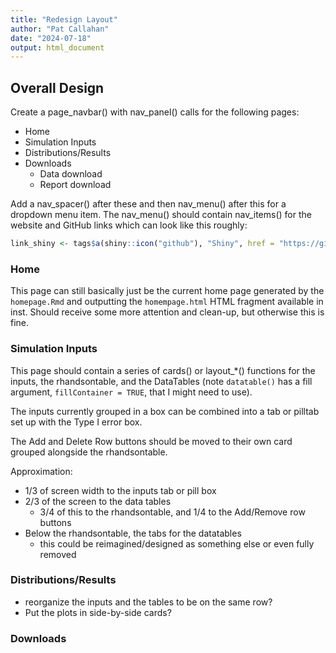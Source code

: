 ```yaml
---
title: "Redesign Layout"
author: "Pat Callahan"
date: "2024-07-18"
output: html_document
---
```



## Overall Design

Create a page_navbar() with nav_panel() calls for the following pages:

- Home
- Simulation Inputs
- Distributions/Results
- Downloads
  - Data download
  - Report download
  
Add a nav_spacer() after these and then nav_menu() after this for a dropdown menu item. The nav_menu() should contain nav_items() for the website and GitHub links which can look like this roughly:

```r
link_shiny <- tags$a(shiny::icon("github"), "Shiny", href = "https://github.com/rstudio/shiny", target = "_blank")
```
  
### Home

This page can still basically just be the current home page generated by the `homepage.Rmd` and outputting the `homempage.html` HTML fragment available in inst. Should receive some more attention and clean-up, but otherwise this is fine.

### Simulation Inputs

This page should contain a series of cards() or layout_*() functions for the inputs, the rhandsontable, and the DataTables (note `datatable()` has a fill argument, `fillContainer = TRUE`, that I might need to use).

The inputs currently grouped in a box can be combined into a tab or pilltab set up with the Type I error box.

The Add and Delete Row buttons should be moved to their own card grouped alongside the rhandsontable.

Approximation:

* 1/3 of screen width to the inputs tab or pill box
* 2/3 of the screen to the data tables
  - 3/4 of this to the rhandsontable, and 1/4 to the Add/Remove row buttons
* Below the rhandsontable, the tabs for the datatables
  - this could be reimagined/designed as something else or even fully removed
  
### Distributions/Results


* reorganize the inputs and the tables to be on the same row?
* Put the plots in side-by-side cards?

### Downloads


